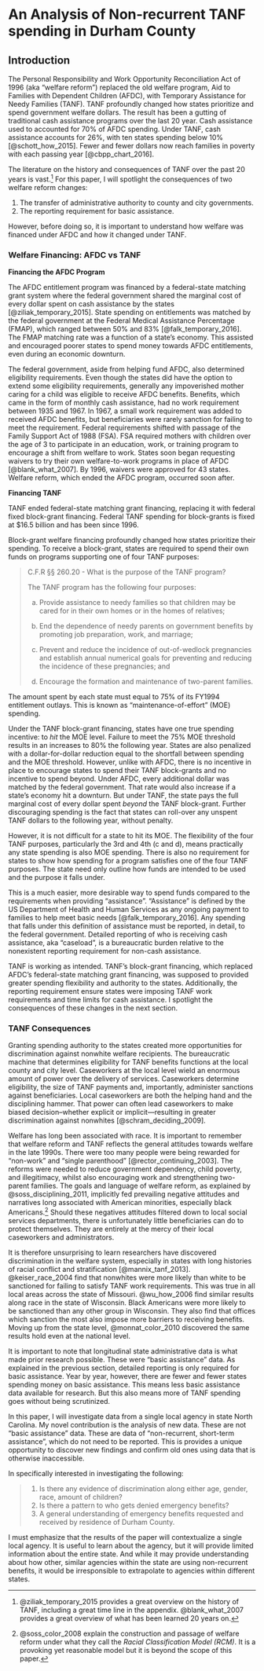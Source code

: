 # An Analysis of Non-recurrent TANF spending in Durham County {#chapter-3}

## Introduction {#intro-3 -}

The Personal Responsibility and Work Opportunity Reconciliation Act of 1996 (aka "welfare reform") replaced the old welfare program, Aid to Families with Dependent Children (AFDC), with Temporary Assistance for Needy Families (TANF). TANF profoundly changed how states prioritize and spend government welfare dollars. The result has been a gutting of traditional cash assistance programs over the last 20 year. Cash assistance used to accounted for 70% of AFDC spending. Under TANF, cash assistance accounts for 26%, with ten states spending below 10% [@schott_how_2015]. Fewer and fewer dollars now reach families in poverty with each passing year [@cbpp_chart_2016].

The literature on the history and consequences of TANF over the past 20 years is vast.^[@ziliak_temporary_2015 provides a great overview on the history of TANF, including a great time line in the appendix. @blank_what_2007 provides a great overview of what has been learned 20 years on.] For this paper, I will spotlight the consequences of two welfare reform changes:

1. The transfer of administrative authority to county and city governments.
2. The reporting requirement for basic assistance. 

However, before doing so, it is important to understand how welfare was financed under AFDC and how it changed under TANF.

### Welfare Financing: AFDC vs TANF {-}

**Financing the AFDC Program**

The AFDC entitlement program was financed by a federal-state matching grant system where the federal government shared the marginal cost of every dollar spent on cash assistance by the states [@ziliak_temporary_2015]. State spending on entitlements was matched by the federal government at the Federal Medical Assistance Percentage (FMAP), which ranged between 50% and 83% [@falk_temporary_2016]. The FMAP matching rate was a function of a state's economy. This assisted and encouraged poorer states to spend money towards AFDC entitlements, even during an economic downturn.

The federal government, aside from helping fund AFDC, also determined eligibility requirements. Even though the states did have the option to extend some eligibility requirements, generally any impoverished mother caring for a child was eligible to receive AFDC benefits. Benefits, which came in the form of monthly cash assistance, had no work requirement between 1935 and 1967. In 1967, a small work requirement was added to received AFDC benefits, but beneficiaries were rarely sanction for failing to meet the requirement. Federal requirements shifted with passage of the Family Support Act of 1988 (FSA). FSA required mothers with children over the age of 3 to participate in an education, work, or training program to encourage a shift from welfare to work. States soon began requesting waivers to try their own welfare-to-work programs in place of AFDC [@blank_what_2007]. By 1996, waivers were approved for 43 states. Welfare reform, which ended the AFDC program, occurred soon after.

**Financing TANF**

TANF ended federal-state matching grant financing, replacing it with federal fixed block-grant financing. Federal TANF spending for block-grants is fixed at $16.5 billion and has been since 1996.

Block-grant welfare financing profoundly changed how states prioritize their spending. To receive a block-grant, states are required to spend their own funds on programs supporting one of four TANF purposes:

> C.F.R §§ 260.20 - What is the purpose of the TANF program?
> 
> The TANF program has the following four purposes:
> 
> (a) Provide assistance to needy families so that children may be cared for in their own homes or in the homes of relatives;
> 
> (b) End the dependence of needy parents on government benefits by promoting job preparation, work, and marriage;
> 
> (c) Prevent and reduce the incidence of out-of-wedlock pregnancies and establish annual numerical goals for preventing and reducing the incidence of these pregnancies; and
> 
> (d) Encourage the formation and maintenance of two-parent families.


The amount spent by each state must equal to 75% of its FY1994 entitlement outlays. This is known as "maintenance-of-effort" (MOE) spending. 

Under the TANF block-grant financing, states have one true spending incentive: to *hit* the MOE level. Failure to meet the 75% MOE threshold results in an increases to 80% the following year. States are also penalized with a dollar-for-dollar reduction equal to the shortfall between spending and the MOE threshold. However, unlike with AFDC, there is no incentive in place to encourage states to spend their TANF block-grants and no incentive to spend beyond. Under AFDC, every additional dollar was matched by the federal government. That rate would also increase if a state's economy hit a downturn. But under TANF, the state pays the full marginal cost of every dollar spent *beyond* the TANF block-grant. Further discouraging spending is the fact that states can roll-over any unspent TANF dollars to the following year, without penalty. 

However, it is not difficult for a state to hit its MOE. The flexibility of the four TANF purposes, particularly the 3rd and 4th (c and d), means practically any state spending is also MOE spending. There is also no requirement for states to show how spending for a program satisfies one of the four TANF purposes. The state need only outline how funds are intended to be used and the purpose it falls under.

This is a much easier, more desirable way to spend funds compared to the requirements when providing "assistance". "Assistance" is defined by the US Department of Health and Human Services as any ongoing payment to families to help meet basic needs [@falk_temporary_2016]. Any spending that falls under this definition of assistance must be reported, in detail, to the federal government. Detailed reporting of who is receiving cash assistance, aka "caseload", is a bureaucratic burden relative to the nonexistent reporting requirement for non-cash assistance.

TANF is working as intended. TANF's block-grant financing, which replaced AFDC's federal-state matching grant financing, was supposed to provided greater spending flexibility and authority to the states. Additionally, the reporting requirement ensure states were imposing TANF work requirements and time limits for cash assistance. I spotlight the consequences of these changes in the next section.

### TANF Consequences {-}

Granting spending authority to the states created more opportunities for discrimination against nonwhite welfare recipients. The bureaucratic machine that determines eligibility for TANF benefits functions at the local county and city level. Caseworkers at the local level wield an enormous amount of power over the delivery of services. Caseworkers determine eligibility, the size of TANF payments and, importantly, administer sanctions against beneficiaries. Local caseworkers are both the helping hand and the disciplining hammer. That power can often lead caseworkers to make biased decision--whether explicit or implicit---resulting in greater discrimination against nonwhites  [@schram_deciding_2009]. 

Welfare has long been associated with race. It is important to remember that welfare reform and TANF reflects the general attitudes towards welfare in the late 1990s. There were too many people were being rewarded for "non-work" and "single parenthood" [@rector_continuing_2003]. The reforms were needed to reduce government dependency, child poverty, and illegitimacy, whilst also encouraging work and strengthening two-parent families. The goals and language of welfare reform, as explained by @soss_disciplining_2011, implicitly fed prevailing negative attitudes and narratives long associated with American minorities, especially black Americans.^[@soss_color_2008 explain the construction and passage of welfare reform under what they call the *Racial Classification Model (RCM)*. It is a provoking yet reasonable model but it is beyond the scope of this paper.] Should these negatives attitudes filtered down to local social services departments, there is unfortunately little beneficiaries can do to protect themselves. They are entirely at the mercy of their local caseworkers and administrators. 

It is therefore unsurprising to learn researchers have discovered discrimination in the welfare system, especially in states with long histories of racial conflict and stratification [@mannix_tanf_2013]. @keiser_race_2004 find that nonwhites were more likely than white to be sanctioned for failing to satisfy TANF work requirements. This was true in all local areas across the state of Missouri. @wu_how_2006 find similar results along race in the state of Wisconsin. Black Americans were more likely to be sanctioned than any other group in Wisconsin. They also find that offices which sanction the most also impose more barriers to receiving benefits. Moving up from the state level, @monnat_color_2010 discovered the same results hold even at the national level.

It is important to note that longitudinal state administrative data is what made prior research possible. These were "basic assistance" data. As explained in the previous section, detailed reporting is only required for basic assistance. Year by year, however, there are fewer and fewer states spending money on basic assistance. This means less basic assistance data available for research. But this also means more of TANF spending goes without being scrutinized.

In this paper, I will investigate data from a single local agency in state North Carolina. My novel contribution is the analysis of new data. These are not "basic assistance" data. These are data of "non-recurrent, short-term assistance", which do not need to be reported. This is provides a unique opportunity to discover new findings and confirm old ones using data that is otherwise inaccessible.

In specifically interested in investigating the following:

> 1. Is there any evidence of discrimination along either age, gender, race, amount of children?
> 2. Is there a pattern to who gets denied emergency benefits?
> 3. A general understanding of emergency benefits requested and received by residence of Durham County.

I must emphasize that the results of the paper will contextualize a single local agency. It is useful to learn about the agency, but it will provide limited information about the entire state. And while it may provide understanding about how other, similar agencies within the state are using non-recurrent benefits, it would be irresponsible to extrapolate to agencies within different states.

<!-- ### TANF in North Carolina

To

    
- TANF in NC
    + NC gets 302.2m with an MOE of 154.2m (75%)
        * [@falk_temporary_2016]
    - where money is spent reflects state governments view on welfare and the poor
    - Basic assistance is not a TANF priority for NC.
        - in FY2015, NC spent 9.2% of TANF dollars on Basic Assistance (44th in the nation) [@us_dhhs_tanf_2015, @schott_how_2015]        
    - in recent past, has a rather restrictive approach to providing assistance
    - imposed stronger work and saving requirements on beneficiaries in order to receive TANF dollars. reform occurred in 2013 known as "Work First"
        + imposes requirements beyond those in AFDC
        + families must sign a "Mutual Responsibility Agreement"
        + must work 20 hours a week
    - work requirements don't appear to pay off in the longterm when compared to intensive training and education programs [@pavetti_work_2016]
    - access to cash assistance is affected by the overall conditions of how a state views welfare
    - cultural narratives of dependency and "undeserving poor" lead to discrimination against minorities, especially of black women with children [@mannix_tanf_2013]
    - implicit biases of caseworkers have been found to lead to lower average benefit payments and higher probability and severity of sanctions for black women with children versus white women [@soss_disciplining_2011]
     -->

        